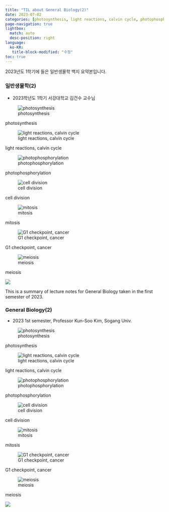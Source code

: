 ```yaml
---
title: "TIL about General Biology(2)"
date: 2023-07-02
categories: [photosynthesis, light reactions, calvin cycle, photophosphorylation, cell division, mitosis, G1 checkpoint, cancer, meiosis]
page-navigation: true
lightbox: 
  match: auto
  desc-position: right
language: 
  ko-KR:
   title-block-modified: "수정"
toc: true
---
```


::: {.content-visible when-profile="ko"}

:::{.callout-warning}
2023년도 1학기에 들은 일반생물학 백지 요약본입니다.
:::

### 일반생물학(2)


- 2023학년도 1학기 서강대학교 김건수 교수님


::: {layout-ncol=2}


![photosynthesis](./images/Scan.jpeg){group="my-gallery"}


:::{.callout-note}
photosynthesis
:::

![light reactions, calvin cycle](./images/Scan 1.jpeg){group="my-gallery"}

:::{.callout-note}
light reactions, calvin cycle
:::

![photophosphorylation](./images/Scan 2.jpeg){group="my-gallery"}

:::{.callout-note}
photophosphorylation
:::

![cell division](./images/Scan 3.jpeg){group="my-gallery"}

:::{.callout-note}
cell division
:::

![mitosis](./images/Scan 4.jpeg){group="my-gallery"}

:::{.callout-note}
mitosis
:::

![G1 checkpoint, cancer](./images/Scan 5.jpeg){group="my-gallery"}

:::{.callout-note}
G1 checkpoint, cancer
:::

![meiosis](./images/Scan 6.jpeg){group="my-gallery"}

:::{.callout-note}
meiosis
:::

![](./images/Scan 7.jpeg){group="my-gallery"}

:::{.callout-note}
:::

:::

:::


::: {.content-visible when-profile="en"}

:::{.callout-warning}
This is a summary of lecture notes for General Biology taken in the first semester of 2023.
:::

### General Biology(2)


- 2023 1st semester, Professor Kun-Soo Kim, Sogang Univ.


::: {layout-ncol=2}


![photosynthesis](./images/Scan.jpeg){group="my-gallery"}


:::{.callout-note}
photosynthesis
:::

![light reactions, calvin cycle](./images/Scan 1.jpeg){group="my-gallery"}

:::{.callout-note}
light reactions, calvin cycle
:::

![photophosphorylation](./images/Scan 2.jpeg){group="my-gallery"}

:::{.callout-note}
photophosphorylation
:::

![cell division](./images/Scan 3.jpeg){group="my-gallery"}

:::{.callout-note}
cell division
:::

![mitosis](./images/Scan 4.jpeg){group="my-gallery"}

:::{.callout-note}
mitosis
:::

![G1 checkpoint, cancer](./images/Scan 5.jpeg){group="my-gallery"}

:::{.callout-note}
G1 checkpoint, cancer
:::

![meiosis](./images/Scan 6.jpeg){group="my-gallery"}

:::{.callout-note}
meiosis
:::

![](./images/Scan 7.jpeg){group="my-gallery"}

:::{.callout-note}
:::

:::

:::
